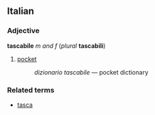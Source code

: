 ==Italian==
===Adjective===
'''tascabile''' ''m and f'' (''plural'' '''tascabili''')

#[[pocket]]
#:''dizionario tascabile'' &mdash; pocket dictionary

===Related terms===
*[[tasca]]